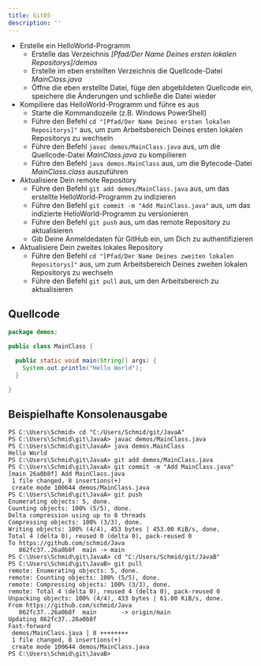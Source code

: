 ```yaml
---
title: Git05
description: ''
---
```


- Erstelle ein HelloWorld-Programm
  - Erstelle das Verzeichnis _[Pfad/Der Name Deines ersten lokalen
    Repositorys]/demos_
  - Erstelle im eben erstellten Verzeichnis die Quellcode-Datei _MainClass.java_
  - Öffne die eben erstellte Datei, füge den abgebildeten Quellcode ein,
    speichere die Änderungen und schließe die Datei wieder
- Kompiliere das HelloWorld-Programm und führe es aus
  - Starte die Kommandozeile (z.B. Windows PowerShell)
  - Führe den Befehl `cd "[Pfad/Der Name Deines ersten lokalen Repositorys]"`
    aus, um zum Arbeitsbereich Deines ersten lokalen Repositorys zu wechseln
  - Führe den Befehl `javac demos/MainClass.java` aus, um die Quellcode-Datei
    _MainClass.java_ zu kompilieren
  - Führe den Befehl `java demos.MainClass` aus, um die Bytecode-Datei
    _MainClass.class_ auszuführen
- Aktualisiere Dein remote Repository
  - Führe den Befehl `git add demos/MainClass.java` aus, um das erstellte
    HelloWorld-Programm zu indizieren
  - Führe den Befehl `git commit -m "Add MainClass.java"` aus, um das indizierte
    HelloWorld-Programm zu versionieren
  - Führe den Befehl `git push` aus, um das remote Repository zu aktualisieren
  - Gib Deine Anmeldedaten für GitHub ein, um Dich zu authentifizieren
- Aktualisiere Dein zweites lokales Repository
  - Führe den Befehl `cd "[Pfad/Der Name Deines zweiten lokalen Repositorys]"`
    aus, um zum Arbeitsbereich Deines zweiten lokalen Repositorys zu wechseln
  - Führe den Befehl `git pull` aus, um den Arbeitsbereich zu aktualisieren

## Quellcode

```java title="MainClass.java" showLineNumbers
package demos;

public class MainClass {

  public static void main(String[] args) {
    System.out.println("Hello World");
  }

}
```

## Beispielhafte Konsolenausgabe

```console
PS C:\Users\Schmid> cd "C:/Users/Schmid/git/JavaA"
PS C:\Users\Schmid\git\JavaA> javac demos/MainClass.java
PS C:\Users\Schmid\git\JavaA> java demos.MainClass
Hello World
PS C:\Users\Schmid\git\JavaA> git add demos/MainClass.java
PS C:\Users\Schmid\git\JavaA> git commit -m "Add MainClass.java"
[main 26a0b8f] Add MainClass.java
 1 file changed, 8 insertions(+)
 create mode 100644 demos/MainClass.java
PS C:\Users\Schmid\git\JavaA> git push
Enumerating objects: 5, done.
Counting objects: 100% (5/5), done.
Delta compression using up to 8 threads
Compressing objects: 100% (3/3), done.
Writing objects: 100% (4/4), 453 bytes | 453.00 KiB/s, done.
Total 4 (delta 0), reused 0 (delta 0), pack-reused 0
To https://github.com/schmid/Java
   862fc37..26a0b8f  main -> main
PS C:\Users\Schmid\git\JavaA> cd "C:/Users/Schmid/git/JavaB"
PS C:\Users\Schmid\git\JavaB> git pull
remote: Enumerating objects: 5, done.
remote: Counting objects: 100% (5/5), done.
remote: Compressing objects: 100% (3/3), done.
remote: Total 4 (delta 0), reused 4 (delta 0), pack-reused 0
Unpacking objects: 100% (4/4), 433 bytes | 61.00 KiB/s, done.
From https://github.com/schmid/Java
   862fc37..26a0b8f  main       -> origin/main
Updating 862fc37..26a0b8f
Fast-forward
 demos/MainClass.java | 8 ++++++++
 1 file changed, 8 insertions(+)
 create mode 100644 demos/MainClass.java
PS C:\Users\Schmid\git\JavaB>
```
